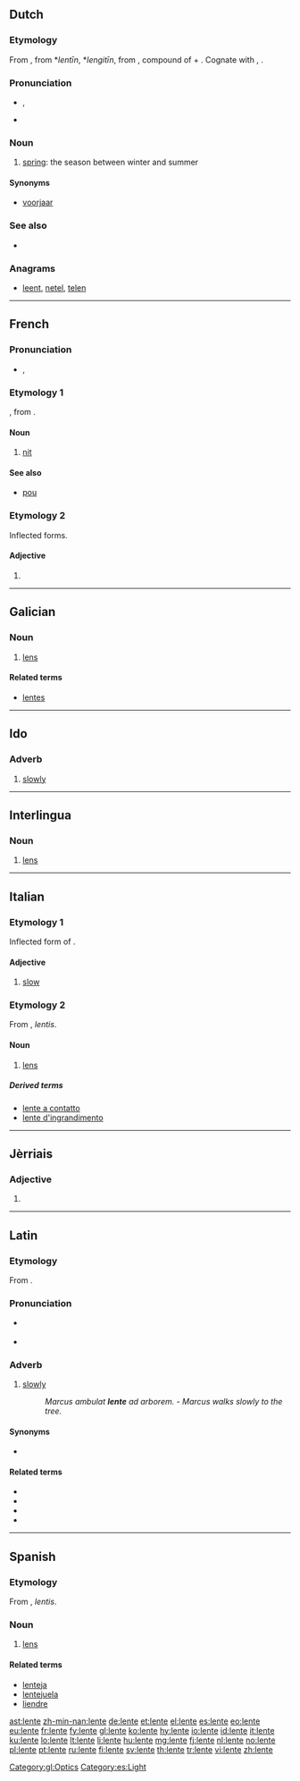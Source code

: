 ==Dutch==

===Etymology===
From {{etyl|dum|nl}} {{term|lentijn|lang=dum}}, from {{etyl|odt|nl}} *''lentīn'', *''lengitīn'', from {{etyl|gem-pro|nl}} {{recons|langatīnaz|lang=gem-pro}}, compound of {{recons|langaz||long|lang=gem-pro}} + {{recons|tīnaz||day|lang=gem-pro}}. Cognate with {{etyl|en|-}} {{term|Lent|lang=en}}, {{etyl|de|-}} {{term|Lenz|lang=de}}.

===Pronunciation===
* {{IPA|/ˈlɛntə/|lang=nl}}, {{X-SAMPA|/"lEnt@/|lang=nl}}
* {{audio|Nl-lente.ogg|audio}}

===Noun===
{{nl-noun|f|lentes|lentetje}}

# [[spring]]: the season between winter and summer

====Synonyms====
* [[voorjaar]]

===See also===
* {{list|nl|seasons}}

===Anagrams===
* [[leent#Dutch|leent]], [[netel#Dutch|netel]], [[telen#Dutch|telen]]

----

==French==

===Pronunciation===
* {{IPA|/lɑ̃t/}}, {{X-SAMPA|/lA~t/|lang=fr}}

===Etymology 1===
{{etyl|VL.|fr}} {{recons|lenditem}}, from {{etyl|la|fr}} {{term|lens|lang=la}}.

====Noun====
{{fr-noun|f}}

# {{zoology|lang=fr}} [[nit]]

====See also====
* [[pou#French|pou]] {{m}}

===Etymology 2===
Inflected forms.

====Adjective====
{{fr-adj-form|f}}

# {{feminine of|lent|lang=fr}}

----

==Galician==

===Noun===
{{gl-noun|f}}

# [[lens]]

====Related terms====
* [[lentes]]

[[Category:gl:Optics]]

----

==Ido==

===Adverb===
{{head|io|adverb}}

# [[slowly]]

----

==Interlingua==

===Noun===
{{head|ia|noun}}

# [[lens]]

----

==Italian==

===Etymology 1===
Inflected form of {{term|lento|lang=it}}.

====Adjective====
{{head|it|adjective form}} {{f}}{{p}}

# {{context|feminine plural form of [[lento#Italian|lento]]}} [[slow]]

===Etymology 2===
From {{etyl|la|it}} {{term|lens|lēns|lentil|lang=la}}, ''lentis''.

====Noun====
{{it-noun|lent|f|e|i}}

# [[lens]]

=====Derived terms=====
* [[lente a contatto]]
* [[lente d'ingrandimento]]

----

==Jèrriais==

===Adjective===
{{roa-jer-adj-form|f}}

# {{feminine of|lent|lang=roa-jer}}

----

==Latin==

===Etymology===
From {{suffix|lentus|e|alt2=ē|gloss1=slow|lang=la}}.

===Pronunciation===
* {{a|Classical}} {{IPA|/ˈlen.teː/|lang=la}}
* {{audio|la-cls-lente.ogg|Audio (Classical)}}

===Adverb===
{{la-adv|lent||e}}

# [[slowly]]
#: ''Marcus ambulat '''lente''' ad arborem.'' - ''Marcus walks slowly to the tree.''

====Synonyms====
* {{sense|slowly}} {{l|la|tarde|tardē}}

====Related terms====
* {{l|la|lentesco|lentēscō}}
* {{l|la|lentitudo|lentitūdō}}
* {{l|la|lentulus}}
* {{l|la|lentus}}

----

==Spanish==

===Etymology===
From {{etyl|la|es}} {{term|lens|lēns|lentil|lang=la}}, ''lentis''.

===Noun===
{{es-noun|mf}}

# [[lens]]

====Related terms====
* [[lenteja]]
* [[lentejuela]]
* [[liendre]]

[[Category:es:Light]]

[[ast:lente]]
[[zh-min-nan:lente]]
[[de:lente]]
[[et:lente]]
[[el:lente]]
[[es:lente]]
[[eo:lente]]
[[eu:lente]]
[[fr:lente]]
[[fy:lente]]
[[gl:lente]]
[[ko:lente]]
[[hy:lente]]
[[io:lente]]
[[id:lente]]
[[it:lente]]
[[ku:lente]]
[[lo:lente]]
[[lt:lente]]
[[li:lente]]
[[hu:lente]]
[[mg:lente]]
[[fj:lente]]
[[nl:lente]]
[[no:lente]]
[[pl:lente]]
[[pt:lente]]
[[ru:lente]]
[[fi:lente]]
[[sv:lente]]
[[th:lente]]
[[tr:lente]]
[[vi:lente]]
[[zh:lente]]